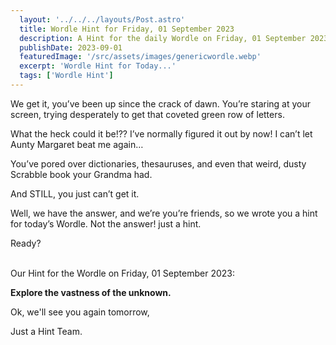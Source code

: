 ```yaml
---
  layout: '../../../layouts/Post.astro'
  title: Wordle Hint for Friday, 01 September 2023
  description: A Hint for the daily Wordle on Friday, 01 September 2023
  publishDate: 2023-09-01
  featuredImage: '/src/assets/images/genericwordle.webp'
  excerpt: 'Wordle Hint for Today...'
  tags: ['Wordle Hint']
---
```


  We get it, you’ve been up since the crack of dawn. You’re staring at your screen, trying desperately to get that coveted green row of letters. 

  What the heck could it be!??
  I’ve normally figured it out by now!
  I can’t let Aunty Margaret beat me again… 

  You’ve pored over dictionaries, thesauruses, and even that weird, dusty Scrabble book your Grandma had.

  And STILL, you just can’t get it. 

  Well, we have the answer, and we’re you’re friends, so we wrote you a hint for today’s Wordle.
  Not the answer! just a hint. 

  Ready?<br /><br />

  Our Hint for the Wordle on Friday, 01 September 2023:

  **Explore the vastness of the unknown.**

  Ok, we'll see you again tomorrow, 

  Just a Hint Team.
  